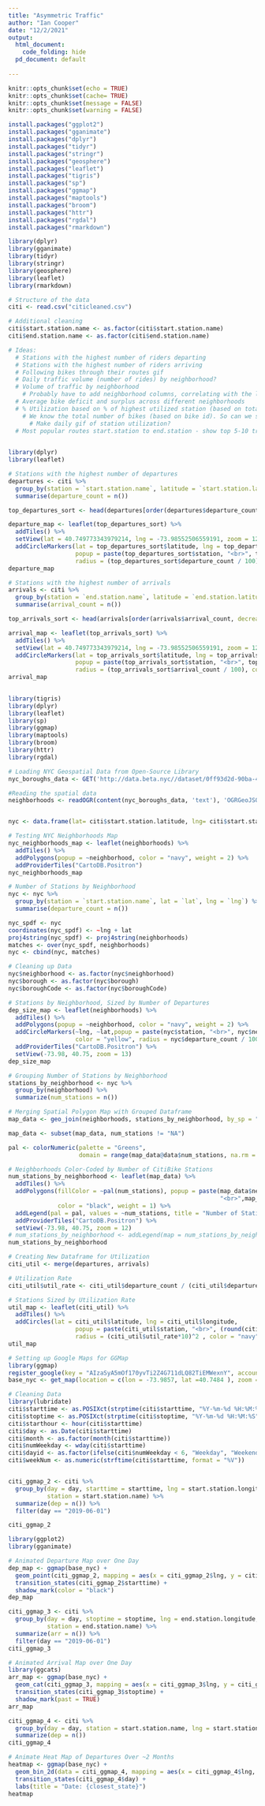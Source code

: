 ```yaml
---
title: "Asymmetric Traffic"
author: "Ian Cooper"
date: "12/2/2021"
output: 
  html_document:
    code_folding: hide
  pd_document: default
    
---
```


```r
knitr::opts_chunk$set(echo = TRUE) 
knitr::opts_chunk$set(cache= TRUE)
knitr::opts_chunk$set(message = FALSE)
knitr::opts_chunk$set(warning = FALSE)
```

```r
install.packages("ggplot2")
install.packages("gganimate")
install.packages("dplyr")
install.packages("tidyr")
install.packages("stringr")
install.packages("geosphere")
install.packages("leaflet")
install.packages("tigris")
install.packages("sp")
install.packages("ggmap")
install.packages("maptools")
install.packages("broom")
install.packages("httr")
install.packages("rgdal")
install.packages("rmarkdown")
```

```r
library(dplyr)
library(gganimate)
library(tidyr)
library(stringr)
library(geosphere)
library(leaflet)
library(rmarkdown)

```


```r
# Structure of the data
citi <- read.csv("citicleaned.csv")

# Additional cleaning
citi$start.station.name <- as.factor(citi$start.station.name)
citi$end.station.name <- as.factor(citi$end.station.name)

# Ideas:
  # Stations with the highest number of riders departing
  # Stations with the highest number of riders arriving
  # Following bikes through their routes gif
  # Daily traffic volume (number of rides) by neighborhood?
  # Volume of traffic by neighborhood 
    # Probably have to add neighborhood columns, correlating with the lat/long of each station
  # Average bike deficit and surplus across different neighborhoods
  # % Utilization based on % of highest utilized station (based on total = number of arrivals + number of departures?)
    # We know the total number of bikes (based on bike id). So can we show the % utilization based on the stations with the highest % of bikes starting and /or stopping at that station daily/yearly?
      # Make daily gif of station utilization?
  # Most popular routes start.station to end.station - show top 5-10 traffic patterns?
  

```

```r
library(dplyr)
library(leaflet)

# Stations with the highest number of departures
departures <- citi %>%
  group_by(station = `start.station.name`, latitude = `start.station.latitude`, longitude = `start.station.longitude`) %>%
  summarise(departure_count = n())

top_departures_sort <- head(departures[order(departures$departure_count, decreasing = TRUE),], n = 10)

departure_map <- leaflet(top_departures_sort) %>%
  addTiles() %>%
  setView(lat = 40.749773343979214, lng = -73.98552506559191, zoom = 12) %>%
  addCircleMarkers(lat = top_departures_sort$latitude, lng = top_departures_sort$longitude,
                   popup = paste(top_departures_sort$station, "<br>", top_departures_sort$departure_count, "<br>"),
                   radius = (top_departures_sort$departure_count / 100), color = "navy")
departure_map

# Stations with the highest number of arrivals
arrivals <- citi %>%
  group_by(station = `end.station.name`, latitude = `end.station.latitude`, longitude = `end.station.longitude`) %>%
  summarise(arrival_count = n())

top_arrivals_sort <- head(arrivals[order(arrivals$arrival_count, decreasing = TRUE),], n = 10)

arrival_map <- leaflet(top_arrivals_sort) %>%
  addTiles() %>%
  setView(lat = 40.749773343979214, lng = -73.98552506559191, zoom = 12) %>%
  addCircleMarkers(lat = top_arrivals_sort$latitude, lng = top_arrivals_sort$longitude,
                   popup = paste(top_arrivals_sort$station, "<br>", top_arrivals_sort$arrival_count, "<br>"),
                   radius = (top_arrivals_sort$arrival_count / 100), color = "navy")
arrival_map          
  
```

```r
library(tigris)
library(dplyr)
library(leaflet)
library(sp)
library(ggmap)
library(maptools)
library(broom)
library(httr)
library(rgdal)

# Loading NYC Geospatial Data from Open-Source Library
nyc_boroughs_data <- GET('http://data.beta.nyc//dataset/0ff93d2d-90ba-457c-9f7e-39e47bf2ac5f/resource/35dd04fb-81b3-479b-a074-a27a37888ce7/download/d085e2f8d0b54d4590b1e7d1f35594c1pediacitiesnycneighborhoods.geojson')

#Reading the spatial data
neighborhoods <- readOGR(content(nyc_boroughs_data, 'text'), 'OGRGeoJSON', verbose = F)


nyc <- data.frame(lat= citi$start.station.latitude, lng= citi$start.station.longitude, start.station.name = citi$start.station.name)

# Testing NYC Neighborhoods Map
nyc_neighborhoods_map <- leaflet(neighborhoods) %>%
  addTiles() %>%
  addPolygons(popup = ~neighborhood, color = "navy", weight = 2) %>%
  addProviderTiles("CartoDB.Positron")
nyc_neighborhoods_map

# Number of Stations by Neighborhood
nyc <- nyc %>%
  group_by(station = `start.station.name`, lat = `lat`, lng = `lng`) %>%
  summarise(departure_count = n())

nyc_spdf <- nyc
coordinates(nyc_spdf) <- ~lng + lat
proj4string(nyc_spdf) <- proj4string(neighborhoods)
matches <- over(nyc_spdf, neighborhoods)
nyc <- cbind(nyc, matches)

# Cleaning up Data
nyc$neighborhood <- as.factor(nyc$neighborhood)
nyc$borough <- as.factor(nyc$borough)
nyc$boroughCode <- as.factor(nyc$boroughCode)

# Stations by Neighborhood, Sized by Number of Departures
dep_size_map <- leaflet(neighborhoods) %>%
  addTiles() %>% 
  addPolygons(popup = ~neighborhood, color = "navy", weight = 2) %>% 
  addCircleMarkers(~lng, ~lat,popup = paste(nyc$station, "<br>", nyc$neighborhood, "<br>", nyc$borough, "<br>", nyc$departure_count, "Departures"), data = nyc,
                   color = "yellow", radius = nyc$departure_count / 100) %>%
  addProviderTiles("CartoDB.Positron") %>%
  setView(-73.98, 40.75, zoom = 13)
dep_size_map

# Grouping Number of Stations by Neighborhood
stations_by_neighborhood <- nyc %>%
  group_by(neighborhood) %>%
  summarize(num_stations = n())

# Merging Spatial Polygon Map with Grouped Dataframe
map_data <- geo_join(neighborhoods, stations_by_neighborhood, by_sp = "neighborhood", by_df = "neighborhood")

map_data <- subset(map_data, num_stations != "NA")

pal <- colorNumeric(palette = "Greens",
                    domain = range(map_data@data$num_stations, na.rm = TRUE))

# Neighborhoods Color-Coded by Number of CitiBike Stations
num_stations_by_neighborhood <- leaflet(map_data) %>%
  addTiles() %>%
  addPolygons(fillColor = ~pal(num_stations), popup = paste(map_data$neighborhood, "<br>", map_data$borough,
                                                            "<br>",map_data$num_stations,"stations"),
              color = "black", weight = 1) %>%
  addLegend(pal = pal, values = ~num_stations, title = "Number of Stations") %>%
  addProviderTiles("CartoDB.Positron") %>%
  setView(-73.98, 40.75, zoom = 12)
# num_stations_by_neighborhood <- addLegend(map = num_stations_by_neighborhood, colors = )
num_stations_by_neighborhood

```

```r
# Creating New Dataframe for Utilization 
citi_util <- merge(departures, arrivals)

# Utilization Rate
citi_util$util_rate <- citi_util$departure_count / (citi_util$departure_count + citi_util$arrival_count)

# Stations Sized by Utilization Rate
util_map <- leaflet(citi_util) %>%
  addTiles() %>%
  addCircles(lat = citi_util$latitude, lng = citi_util$longitude, 
                   popup = paste(citi_util$station, "<br>", (round(citi_util$util_rate * 100, 1)), "%"),
                   radius = (citi_util$util_rate*10)^2 , color = "navy", fillOpacity = 1)
util_map
```

```r
# Setting up Google Maps for GGMap
library(ggmap)
register_google(key = "AIzaSyA5mOf170yvTi2Z4G711dLQ82TiEMWexnY", account_type = "standard")
base_nyc <- get_map(location = c(lon = -73.9857, lat =40.7484 ), zoom = 12, size = c(640,640) )

# Cleaning Data
library(lubridate)
citi$starttime <- as.POSIXct(strptime(citi$starttime, "%Y-%m-%d %H:%M:%S"))
citi$stoptime <- as.POSIXct(strptime(citi$stoptime, "%Y-%m-%d %H:%M:%S"))
citi$starthour <- hour(citi$starttime)
citi$day <- as.Date(citi$starttime)
citi$month <- as.factor(month(citi$starttime))
citi$numWeekday <- wday(citi$starttime)
citi$dayid <- as.factor(ifelse(citi$numWeekday < 6, "Weekday", "Weekend"))
citi$weekNum <- as.numeric(strftime(citi$starttime, format = "%V"))


citi_ggmap_2 <- citi %>%
  group_by(day = day, starttime = starttime, lng = start.station.longitude, lat = start.station.latitude,
           station = start.station.name) %>%
  summarize(dep = n()) %>%
  filter(day == "2019-06-01")

citi_ggmap_2

library(ggplot2)
library(gganimate)

# Animated Departure Map over One Day
dep_map <- ggmap(base_nyc) +
  geom_point(citi_ggmap_2, mapping = aes(x = citi_ggmap_2$lng, y = citi_ggmap_2$lat), size = 5, color = "red") +
  transition_states(citi_ggmap_2$starttime) +
  shadow_mark(color = "black")
dep_map
```

```r
citi_ggmap_3 <- citi %>%
  group_by(day = day, stoptime = stoptime, lng = end.station.longitude, lat = end.station.latitude,
           station = end.station.name) %>%
  summarize(arr = n()) %>%
  filter(day == "2019-06-01")
citi_ggmap_3

# Animated Arrival Map over One Day
library(ggcats)
arr_map <- ggmap(base_nyc) +
  geom_cat(citi_ggmap_3, mapping = aes(x = citi_ggmap_3$lng, y = citi_ggmap_3$lat), size = 4, cat = "toast") +
  transition_states(citi_ggmap_3$stoptime) +
  shadow_mark(past = TRUE)
arr_map
```

```r
citi_ggmap_4 <- citi %>%
  group_by(day = day, station = start.station.name, lng = start.station.longitude, lat = start.station.latitude) %>%
  summarize(dep = n())
citi_ggmap_4

# Animate Heat Map of Departures Over ~2 Months
heatmap <- ggmap(base_nyc) +
  geom_bin_2d(data = citi_ggmap_4, mapping = aes(x = citi_ggmap_4$lng, y = citi_ggmap_4$lat), bins = 40) +
  transition_states(citi_ggmap_4$day) +
  labs(title = "Date: {closest_state}")
heatmap

```


